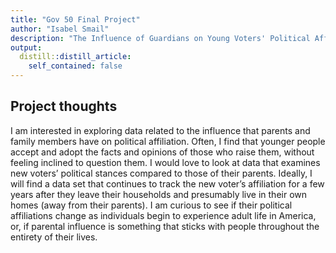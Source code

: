 ```yaml
---
title: "Gov 50 Final Project"
author: "Isabel Smail"
description: "The Influence of Guardians on Young Voters' Political Affiliations"
output:
  distill::distill_article:
    self_contained: false
---
```




## Project thoughts

I am interested in exploring data related to the influence that parents and family members have on political affiliation. Often, I find that younger people accept and adopt the facts and opinions of those who raise them, without feeling inclined to question them. I would love to look at data that examines new voters' political stances compared to those of their parents. Ideally, I will find a data set that continues to track the new voter's affiliation for a few years after they leave their households and presumably live in their own homes (away from their parents). I am curious to see if their political affiliations change as individuals begin to experience adult life in America, or, if parental influence is something that sticks with people throughout the entirety of their lives. 